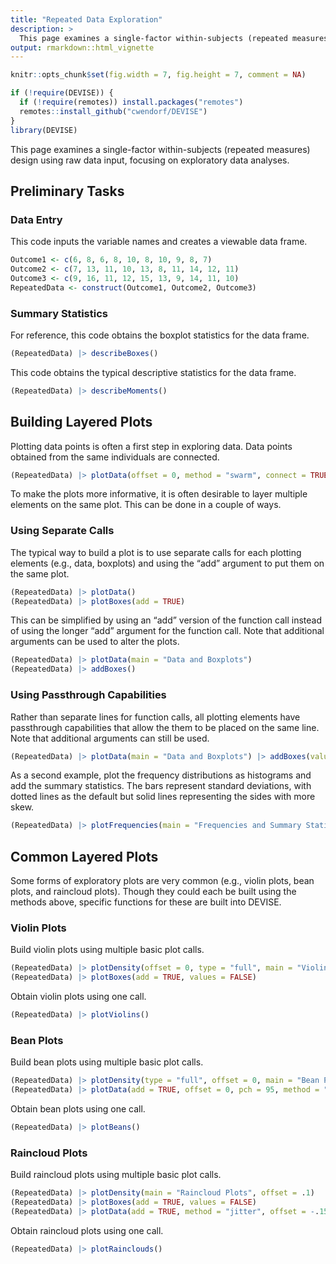 ```yaml
---
title: "Repeated Data Exploration"
description: >
  This page examines a single-factor within-subjects (repeated measures) design using raw data input, focusing on exploratory data analyses.
output: rmarkdown::html_vignette
---
```


```r
knitr::opts_chunk$set(fig.width = 7, fig.height = 7, comment = NA)
```

```r
if (!require(DEVISE)) {
  if (!require(remotes)) install.packages("remotes")
  remotes::install_github("cwendorf/DEVISE")
}
library(DEVISE)
```

This page examines a single-factor within-subjects (repeated measures) design using raw data input, focusing on exploratory data analyses.

## Preliminary Tasks

### Data Entry

This code inputs the variable names and creates a viewable data frame.
```r
Outcome1 <- c(6, 8, 6, 8, 10, 8, 10, 9, 8, 7)
Outcome2 <- c(7, 13, 11, 10, 13, 8, 11, 14, 12, 11)
Outcome3 <- c(9, 16, 11, 12, 15, 13, 9, 14, 11, 10)
RepeatedData <- construct(Outcome1, Outcome2, Outcome3)
```

### Summary Statistics

For reference, this code obtains the boxplot statistics for the data frame.
```r
(RepeatedData) |> describeBoxes()
```

This code obtains the typical descriptive statistics for the data frame.
```r
(RepeatedData) |> describeMoments()
```

## Building Layered Plots

Plotting data points is often a first step in exploring data. Data points obtained from the same individuals are connected.
```r
(RepeatedData) |> plotData(offset = 0, method = "swarm", connect = TRUE)
```

To make the plots more informative, it is often desirable to layer multiple elements on the same plot. This can be done in a couple of ways.

### Using Separate Calls

The typical way to build a plot is to use separate calls for each plotting elements (e.g., data, boxplots) and using the "add" argument to put them on the same plot.
```r
(RepeatedData) |> plotData()
(RepeatedData) |> plotBoxes(add = TRUE)
```

This can be simplified by using an "add" version of the function call instead of using the longer "add" argument for the function call. Note that additional arguments can be used to alter the plots.
```r
(RepeatedData) |> plotData(main = "Data and Boxplots")
(RepeatedData) |> addBoxes()
```

### Using Passthrough Capabilities

Rather than separate lines for function calls, all plotting elements have passthrough capabilities that allow the them to be placed on the same line. Note that additional arguments can still be used.
```r
(RepeatedData) |> plotData(main = "Data and Boxplots") |> addBoxes(values = FALSE)
```

As a second example, plot the frequency distributions as histograms and add the summary statistics. The bars represent standard deviations, with dotted lines as the default but solid lines representing the sides with more skew.
```r
(RepeatedData) |> plotFrequencies(main = "Frequencies and Summary Statistics for the Data") |> addMoments()
```

## Common Layered Plots

Some forms of exploratory plots are very common (e.g., violin plots, bean plots, and raincloud plots). Though they could each be built using the methods above, specific functions for these are built into DEVISE.

### Violin Plots

Build violin plots using multiple basic plot calls.
```r
(RepeatedData) |> plotDensity(offset = 0, type = "full", main = "Violin Plots")
(RepeatedData) |> plotBoxes(add = TRUE, values = FALSE)
```

Obtain violin plots using one call.
```r
(RepeatedData) |> plotViolins()
```

### Bean Plots

Build bean plots using multiple basic plot calls.
```r
(RepeatedData) |> plotDensity(type = "full", offset = 0, main = "Bean Plots")
(RepeatedData) |> plotData(add = TRUE, offset = 0, pch = 95, method = "overplot")
```

Obtain bean plots using one call.
```r
(RepeatedData) |> plotBeans()
```

### Raincloud Plots

Build raincloud plots using multiple basic plot calls.
```r
(RepeatedData) |> plotDensity(main = "Raincloud Plots", offset = .1)
(RepeatedData) |> plotBoxes(add = TRUE, values = FALSE)
(RepeatedData) |> plotData(add = TRUE, method = "jitter", offset = -.15)
```

Obtain raincloud plots using one call.
```r
(RepeatedData) |> plotRainclouds()
```
